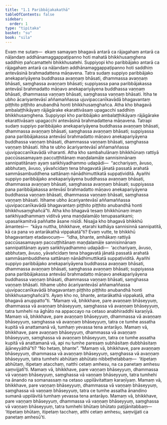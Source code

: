 ```yaml
---
title: "1.1 Paribbājakakathā"
tableOfContents: false
sidebar:
  order: 1
type: "tipitaka"
basket: "su"
book: "sila"
---
```



<DynamicBreadcrumb />

<Division number="1" book="sila">

<Paragraph number="2" book="sila">
Evaṃ me sutaṃ—  ekaṃ samayaṃ bhagavā antarā ca rājagahaṃ antarā ca nāḷandaṃ addhānamaggappaṭipanno hoti mahatā bhikkhusaṃghena saddhiṃ pañcamattehi bhikkhusatehi. Suppiyopi kho paribbājako antarā ca rājagahaṃ antarā ca nāḷandaṃ addhānamaggappaṭipanno hoti saddhiṃ antevāsinā brahmadattena māṇavena. Tatra sudaṃ suppiyo paribbājako anekapariyāyena buddhassa avaṇṇaṃ bhāsati, dhammassa avaṇṇaṃ bhāsati, saṃghassa avaṇṇaṃ bhāsati; suppiyassa pana paribbājakassa antevāsī brahmadatto māṇavo anekapariyāyena buddhassa vaṇṇaṃ bhāsati, dhammassa vaṇṇaṃ bhāsati, saṃghassa vaṇṇaṃ bhāsati. Itiha te ubho ācariyantevāsī aññamaññassa ujuvipaccanīkavādā bhagavantaṃ piṭṭhito piṭṭhito anubandhā honti bhikkhusaṃghañca.
</Paragraph>

</Division>
<Division number="2" book="sila">

<Paragraph number="3" book="sila">
Atha kho bhagavā ambalaṭṭhikāyaṃ rājāgārake ekarattivāsaṃ upagacchi saddhiṃ bhikkhusaṃghena. Suppiyopi kho paribbājako ambalaṭṭhikāyaṃ rājāgārake ekarattivāsaṃ upagacchi antevāsinā brahmadattena māṇavena. Tatrapi sudaṃ suppiyo paribbājako anekapariyāyena buddhassa avaṇṇaṃ bhāsati, dhammassa avaṇṇaṃ bhāsati, saṃghassa avaṇṇaṃ bhāsati; suppiyassa pana paribbājakassa antevāsī brahmadatto māṇavo anekapariyāyena buddhassa vaṇṇaṃ bhāsati, dhammassa vaṇṇaṃ bhāsati, saṃghassa vaṇṇaṃ bhāsati. Itiha te ubho ācariyantevāsī aññamaññassa ujuvipaccanīkavādā viharanti.
</Paragraph>

</Division>
<Division number="3" book="sila">

<Paragraph number="4" book="sila">
Atha kho sambahulānaṃ bhikkhūnaṃ rattiyā paccūsasamayaṃ paccuṭṭhitānaṃ maṇḍalamāḷe sannisinnānaṃ sannipatitānaṃ ayaṃ saṅkhiyadhammo udapādi—  “acchariyaṃ, āvuso, abbhutaṃ, āvuso, yāvañcidaṃ tena bhagavatā jānatā passatā arahatā sammāsambuddhena sattānaṃ nānādhimuttikatā suppaṭividitā. Ayañhi suppiyo paribbājako anekapariyāyena buddhassa avaṇṇaṃ bhāsati, dhammassa avaṇṇaṃ bhāsati, saṃghassa avaṇṇaṃ bhāsati; suppiyassa pana paribbājakassa antevāsī brahmadatto māṇavo anekapariyāyena buddhassa vaṇṇaṃ bhāsati, dhammassa vaṇṇaṃ bhāsati, saṃghassa vaṇṇaṃ bhāsati. Itihame ubho ācariyantevāsī aññamaññassa ujuvipaccanīkavādā bhagavantaṃ piṭṭhito piṭṭhito anubandhā honti bhikkhusaṃghañcā”ti.
</Paragraph>

</Division>
<Division number="4" book="sila">

<Paragraph number="5" book="sila">
Atha kho bhagavā tesaṃ bhikkhūnaṃ imaṃ saṅkhiyadhammaṃ viditvā yena maṇḍalamāḷo tenupasaṅkami; upasaṅkamitvā paññatte āsane nisīdi. Nisajja kho bhagavā bhikkhū āmantesi—  “kāya nuttha, bhikkhave, etarahi kathāya sannisinnā sannipatitā, kā ca pana vo antarākathā vippakatā”ti? Evaṃ vutte, te bhikkhū bhagavantaṃ etadavocuṃ—  “idha, bhante, amhākaṃ rattiyā paccūsasamayaṃ paccuṭṭhitānaṃ maṇḍalamāḷe sannisinnānaṃ sannipatitānaṃ ayaṃ saṅkhiyadhammo udapādi—  ‘acchariyaṃ, āvuso, abbhutaṃ, āvuso, yāvañcidaṃ tena bhagavatā jānatā passatā arahatā sammāsambuddhena sattānaṃ nānādhimuttikatā suppaṭividitā. Ayañhi suppiyo paribbājako anekapariyāyena buddhassa avaṇṇaṃ bhāsati, dhammassa avaṇṇaṃ bhāsati, saṃghassa avaṇṇaṃ bhāsati; suppiyassa pana paribbājakassa antevāsī brahmadatto māṇavo anekapariyāyena buddhassa vaṇṇaṃ bhāsati, dhammassa vaṇṇaṃ bhāsati, saṃghassa vaṇṇaṃ bhāsati. Itihame ubho ācariyantevāsī aññamaññassa ujuvipaccanīkavādā bhagavantaṃ piṭṭhito piṭṭhito anubandhā honti bhikkhusaṃghañcā’ti. Ayaṃ kho no, bhante, antarākathā vippakatā, atha bhagavā anuppatto”ti.
</Paragraph>

</Division>
<Division number="5" book="sila">

<Paragraph number="6" book="sila">
“Mamaṃ vā, bhikkhave, pare avaṇṇaṃ bhāseyyuṃ, dhammassa vā avaṇṇaṃ bhāseyyuṃ, saṃghassa vā avaṇṇaṃ bhāseyyuṃ, tatra tumhehi na āghāto na appaccayo na cetaso anabhiraddhi karaṇīyā. Mamaṃ vā, bhikkhave, pare avaṇṇaṃ bhāseyyuṃ, dhammassa vā avaṇṇaṃ bhāseyyuṃ, saṃghassa vā avaṇṇaṃ bhāseyyuṃ, tatra ce tumhe assatha kupitā vā anattamanā vā, tumhaṃ yevassa tena antarāyo. Mamaṃ vā, bhikkhave, pare avaṇṇaṃ bhāseyyuṃ, dhammassa vā avaṇṇaṃ bhāseyyuṃ, saṃghassa vā avaṇṇaṃ bhāseyyuṃ, tatra ce tumhe assatha kupitā vā anattamanā vā, api nu tumhe paresaṃ subhāsitaṃ dubbhāsitaṃ ājāneyyāthā”ti? “No hetaṃ, bhante”.
</Paragraph>

<Paragraph number="7" book="sila">
“Mamaṃ vā, bhikkhave, pare avaṇṇaṃ bhāseyyuṃ, dhammassa vā avaṇṇaṃ bhāseyyuṃ, saṃghassa vā avaṇṇaṃ bhāseyyuṃ, tatra tumhehi abhūtaṃ abhūtato nibbeṭhetabbaṃ—  ‘itipetaṃ abhūtaṃ, itipetaṃ atacchaṃ, natthi cetaṃ amhesu, na ca panetaṃ amhesu saṃvijjatī’ti.
</Paragraph>

</Division>
<Division number="6" book="sila">

<Paragraph number="8" book="sila">
Mamaṃ vā, bhikkhave, pare vaṇṇaṃ bhāseyyuṃ, dhammassa vā vaṇṇaṃ bhāseyyuṃ, saṃghassa vā vaṇṇaṃ bhāseyyuṃ, tatra tumhehi na ānando na somanassaṃ na cetaso uppilāvitattaṃ karaṇīyaṃ. Mamaṃ vā, bhikkhave, pare vaṇṇaṃ bhāseyyuṃ, dhammassa vā vaṇṇaṃ bhāseyyuṃ, saṃghassa vā vaṇṇaṃ bhāseyyuṃ, tatra ce tumhe assatha ānandino sumanā uppilāvitā tumhaṃ yevassa tena antarāyo. Mamaṃ vā, bhikkhave, pare vaṇṇaṃ bhāseyyuṃ, dhammassa vā vaṇṇaṃ bhāseyyuṃ, saṃghassa vā vaṇṇaṃ bhāseyyuṃ, tatra tumhehi bhūtaṃ bhūtato paṭijānitabbaṃ—  ‘itipetaṃ bhūtaṃ, itipetaṃ tacchaṃ, atthi cetaṃ amhesu, saṃvijjati ca panetaṃ amhesū’ti.
</Paragraph>
</Division>